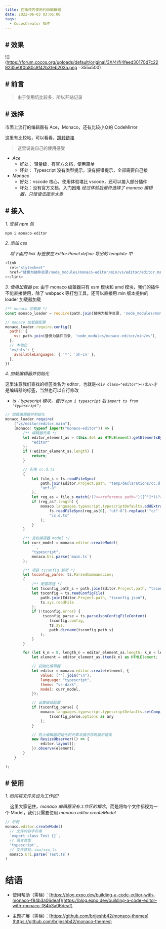 ```yaml
---
title: 在插件内使用代码编辑器
date: 2022-06-03 03:06:00
tags:
  - CocosCreator 插件
---
```


## # 效果

![](https://forum.cocos.org/uploads/default/original/3X/4/f/4feed30170d7c229235e0f0b80c9f42b31eb203a.png =355x500)

## # 前言

> 由于使用坑比较多，所以开贴记录

## # 选择

市面上流行的编辑器有 Ace，Monaco，还有比较小众的 CodeMirror

这里有比较帖，可以看看，[跳转链接](https://www.xheldon.com/tech/a-comparison-of-code-editor.html)

> 这里说说自己的使用感受

- _Ace_
  - 好处： 轻量级，有官方文档，使用简单
  - 坏处： Typescript 没有类型提示，没有报错提示，全部需要自己接
- _Monaco_
  - 好处：vscode 核心，使用体验堪比 vscode，还可以接入部分插件
  - 坏处：没有官方文档，入门困难
    _经过体验后最终选择了 monaco 编辑器，只怪语法提示太香_

## # 接入

_1. 安装 npm 包_

```javascript
npm i monaco-editor
```

_2. 添加 css_

&nbsp;&nbsp;&nbsp;&nbsp;_将下面的 link 标签放在 Editor.Panel.define 导出的 template 中_

```javascript
<link
  rel="stylesheet"
  href="替换为插件目录/node_modules/monaco-editor/min/vs/editor/editor.main.css"
></link>
```

_3. 使用加载器_
ps: 由于 monaco 编辑器只有 esm 模块和 amd 模块，我们的插件不能直接使用，除了 webpack 等打包工具，还可以直接用 min 版本提供的 loader 加载器加载

```javascript
/** monaco 加载器 */
const monaco_loader = require(path.join(替换为插件目录, 'node_modules/monaco-editor/min/vs/loader'))

// monaco 加载器配置
monaco_loader.require.config({
  paths: {
    vs: path.join(替换为插件目录, 'node_modules/monaco-editor/min/vs'),
  },
  // 本地化
  'vs/nls': {
    availableLanguages: { '*': 'zh-cn' },
  },
})
```

_4. 加载编辑器并初始化_

这里注意我们查找的标签类名为 editor，也就是`<div class="editor"></div>`才是编辑器的标签，当然也可以自行修改

- _ts：typescript 模块，自行 `npm i typescript` 后 `import ts from "typescript";`_

```javascript
// 加载编辑器并初始化
monaco_loader.require(
	["vs/editor/editor.main"],
	(monaco: typeof import("monaco-editor")) => {
		/** 编辑器元素 */
		let editor_element_as = (this.$el as HTMLElement).getElementsByClassName(
			"editor"
		);
		if (!editor_element_as.length) {
			return;
		}

    	// 引用 cc.d.ts
    	{
    		let file_s = fs.readFileSync(
    			path.join(Editor.Project.path, "temp/declarations/cc.d.ts"),
    			"utf-8"
    		);
    		let reg_as = file_s.match(/(?<=<reference path=")([^"]*)(?=")/g);
    		if (reg_as?.length) {
    			monaco.languages.typescript.typescriptDefaults.addExtraLib(
    				fs.readFileSync(reg_as[0], "utf-8").replace('"cc"', "cc"),
    				"cc.d.ts"
    			);
    		}
    	}

    	/** 当前编辑器 model */
    	let curr_model = monaco.editor.createModel(
    		``,
    		"typescript",
    		monaco.Uri.parse(`main.ts`)
    	);

    	/** 项目 tsconfig 解析 */
    	let tsconfig_parse: ts.ParsedCommandLine;
    	{
    		/** 配置路径 */
    		let tsconfig_path_s = path.join(Editor.Project.path, "tsconfig.json");
    		let tsconfig = ts.readConfigFile(
    			path.join(Editor.Project.path, "tsconfig.json"),
    			ts.sys.readFile
    		);
    		if (!tsconfig.error) {
    			 tsconfig_parse = ts.parseJsonConfigFileContent(
    				tsconfig.config,
    				ts.sys,
    				path.dirname(tsconfig_path_s)
    			);
    		}
    	}

    	for (let k_n = 0, length_n = editor_element_as.length; k_n < length_n; k_n++) {
    		let element = editor_element_as.item(k_n) as HTMLElement;

    		// 初始化编辑器
    		let editor = monaco.editor.create(element, {
    			value: [""].join("\n"),
    			language: "typescript",
    			theme: "vs-dark",
    			model: curr_model,
    		});

    		// 设置编译配置
    		if (tsconfig_parse) {
    			monaco.languages.typescript.typescriptDefaults.setCompilerOptions(
    				tsconfig_parse.options as any
    			);
    		}

    		// 防止编辑器初始化时元素未展示导致展示错误
    		new ResizeObserver(() => {
    			editor.layout();
    		}).observe(element);
    	}
    }

);

```

## # 使用

_1. 如何将文件夹设为工作区?_

&nbsp;&nbsp;&nbsp;&nbsp;这里大家记住，_monaco 编辑器没有工作区的概念_，而是将每个文件都视为一个 Model，我们只需要使用 _monaco.editor.createModel_

```javascript
// 示例
monaco.editor.createModel(
  // 文件内容字符串
  `export class Test {}`,
  // 语言类型
  'typescript',
  // 文件路径，xxx/xxx.ts
  monaco.Uri.parse(`Test.ts`)
)
```

# 结语

- 使用帮助（需梯）：[https://blog.expo.dev/building-a-code-editor-with-monaco-f84b3a06deaf](https://blog.expo.dev/building-a-code-editor-with-monaco-f84b3a06deaf)

- 主题扩展（需梯）：[https://github.com/brijeshb42/monaco-themes](https://github.com/brijeshb42/monaco-themes)

